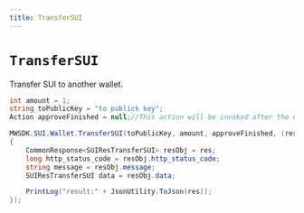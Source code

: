 ```yaml
---
title: TransferSUI
---
```


# `TransferSUI`

Transfer SUI to another wallet.

```csharp
int amount = 1;
string toPublicKey = "to publick key";
Action approveFinished = null;//This action will be invoked after the user completes the permission verification in the approval process. You can use it to provide UI prompts. For example, in a game, after calling the current API, you can immediately display a "Waiting" UI. The SDK will then automatically pop up the permission verification interface. When the user enters the password on the interface and clicks "Return," this action will be called to close the previous "Waiting" UI.

MWSDK.SUI.Wallet.TransferSUI(toPublicKey, amount, approveFinished, (res) =>
{
    CommonResponse<SUIResTransferSUI> resObj = res;
    long http_status_code = resObj.http_status_code;
    string message = resObj.message;
    SUIResTransferSUI data = resObj.data;

    PrintLog("result:" + JsonUtility.ToJson(res));
});
```